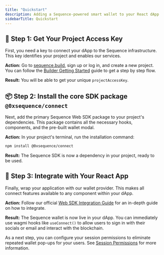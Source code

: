 ```yaml
---
title: "Quickstart"
description: Adding a Sequence-powered smart wallet to your React dApp is a straightforward process. This guide outlines the three core steps to get you from a new project to a fully integrated wallet.
sidebarTitle: Quickstart
---
```


## 🔑 Step 1: Get Your Project Access Key

First, you need a key to connect your dApp to the Sequence infrastructure. This key identifies your project and enables our services.

**Action:** Go to [sequence.build](https://sequence.build), sign up or log in, and create a new project. You can follow the [Builder Getting Started](/solutions/builder/getting-started) guide to get a step by step flow.

**Result:** You will be able to get your unique `projectAccessKey`.

## 📦 Step 2: Install the core SDK package `@0xsequence/connect`

Next, add the primary Sequence Web SDK package to your project's dependencies. This package contains all the necessary hooks, components, and the pre-built wallet modal.

**Action:** In your project's terminal, run the installation command:

```bash
npm install @0xsequence/connect
```

**Result:** The Sequence SDK is now a dependency in your project, ready to be used.

## 🔗 Step 3: Integrate with Your React App

Finally, wrap your application with our wallet provider. This makes all connect features available to any component within your dApp.

**Action:** Follow our official [Web SDK Integration Guide](/sdk/web/getting-started) for an in-depth guide on how to integrate.

**Result:** The Sequence wallet is now live in your dApp. You can immediately use wagmi hooks like `useConnect()` to allow users to sign in with their socials or email and interact with the blockchain.

As a next step, you can configure your session permissions to eliminate repeated wallet pop-ups for your users. See [Session Permissions](/solutions/wallets/developers/ecosystem-wallet/permissions) for more information.

